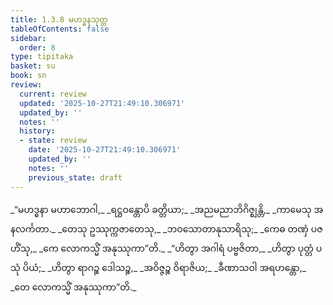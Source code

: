 ```yaml
---
title: 1.3.8 မဟဒ္ဓနသုတ္တ
tableOfContents: false
sidebar:
  order: 8
type: tipitaka
basket: su
book: sn
review:
  current: review
  updated: '2025-10-27T21:49:10.306971'
  updated_by: ''
  notes: ''
  history:
  - state: review
    date: '2025-10-27T21:49:10.306971'
    updated_by: ''
    notes: ''
    previous_state: draft
---
```



<ReviewStatus review={frontmatter.review} showDetails={true} />

<HypothesisAnnotation frontmatter={frontmatter} />

<DynamicBreadcrumb />

<Division number="28" book="sn" e="ch" v="18" p="283">

<Paragraph number="117" type="verses" book="sn">
_“မဟဒ္ဓနာ မဟာဘောဂါ,_  
_ရဋ္ဌဝန္တောပိ ခတ္တိယာ;_  
_အညမညာဘိဂိဇ္ဈန္တိ,_  
_ကာမေသု အနလင်္ကတာ._  

</Paragraph>

<Paragraph number="118" type="verses" book="sn">
_တေသု ဥဿုက္ကဇာတေသု,_  
_ဘဝသောတာနုသာရိသု;_  
_ကေဓ တဏှံ ပဇဟိံသု,_  
_ကေ လောကသ္မိံ အနုဿုကာ”တိ._  

</Paragraph>

<Paragraph number="119" type="verses" book="sn">
_“ဟိတွာ အဂါရံ ပဗ္ဗဇိတာ,_  
_ဟိတွာ ပုတ္တံ ပသုံ ပိယံ;_  
_ဟိတွာ ရာဂဉ္စ ဒေါသဉ္စ,_  
_အဝိဇ္ဇဉ္စ ဝိရာဇိယ;_  
_ခီဏာသဝါ အရဟန္တော,_  
_တေ လောကသ္မိံ အနုဿုကာ”တိ._
</Paragraph>
</Division>